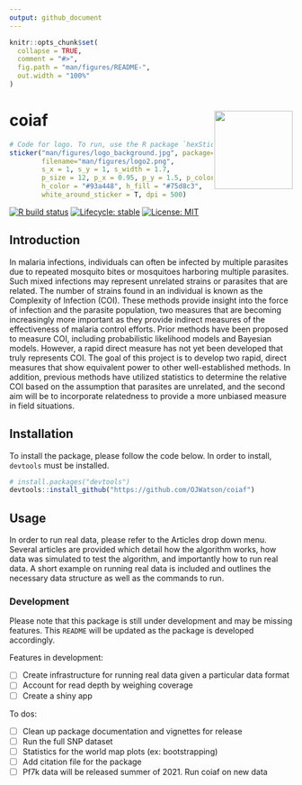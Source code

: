 ```yaml
---
output: github_document
---
```


<!-- README.md is generated from README.Rmd. Please edit that file -->

```r
knitr::opts_chunk$set(
  collapse = TRUE,
  comment = "#>",
  fig.path = "man/figures/README-",
  out.width = "100%"
)
```

# coiaf <a href='https://ojwatson.github.io/coiaf/'><img src='man/figures/logo.png' align="right" height="139" /></a>

```r
# Code for logo. To run, use the R package `hexSticker`
sticker("man/figures/logo_background.jpg", package="coiaf", 
        filename="man/figures/logo2.png", 
        s_x = 1, s_y = 1, s_width = 1.7,
        p_size = 12, p_x = 0.95, p_y = 1.5, p_color = "#fdead4",
        h_color = "#93a448", h_fill = "#75d8c3",
        white_around_sticker = T, dpi = 500)
```

<!-- badges: start -->
[![R build status](https://github.com/OJWatson/coiaf/workflows/R-CMD-check/badge.svg)](https://github.com/OJWatson/coiaf/actions)
[![Lifecycle: stable](https://img.shields.io/badge/lifecycle-stable-brightgreen.svg)](https://www.tidyverse.org/lifecycle/#stable)
[![License: MIT](https://img.shields.io/badge/License-MIT-yellow.svg)](https://opensource.org/licenses/MIT)
<!-- badges: end -->

## Introduction
In malaria infections, individuals can often be infected by multiple parasites 
due to repeated mosquito bites or mosquitoes harboring multiple parasites. Such 
mixed infections may represent unrelated strains or parasites that are related. 
The number of strains found in an individual is known as the Complexity of 
Infection (COI). These methods provide insight into the force of infection and 
the parasite population, two measures that are becoming increasingly more 
important as they provide indirect measures of the effectiveness of malaria 
control efforts. Prior methods have been proposed to measure COI, including 
probabilistic likelihood models and Bayesian models. However, a rapid direct 
measure has not yet been developed that truly represents COI. The goal of this 
project is to develop two rapid, direct measures that show equivalent power to 
other well-established methods. In addition, previous methods have utilized 
statistics to determine the relative COI based on the assumption that parasites 
are unrelated, and the second aim will be to incorporate relatedness to provide 
a more unbiased measure in field situations.  

## Installation
To install the package, please follow the code below. In order to install,
`devtools` must be installed.
```r
# install.packages("devtools")
devtools::install_github("https://github.com/OJWatson/coiaf")
```

## Usage
In order to run real data, please refer to the Articles drop down menu. Several
articles are provided which detail how the algorithm works, how data was 
simulated to test the algorithm, and importantly how to run real data.
A short example on running real data is included and outlines the necessary
data structure as well as the commands to run.

### Development
Please note that this package is still under development and may be missing 
features. This `README` will be updated as the package is developed accordingly.

Features in development:

- [ ] Create infrastructure for running real data given a particular data format
- [ ] Account for read depth by weighing coverage
- [ ] Create a shiny app

To dos:

- [ ] Clean up package documentation and vignettes for release
- [ ] Run the full SNP dataset
- [ ] Statistics for the world map plots (ex: bootstrapping)
- [ ] Add citation file for the package
- [ ] Pf7k data will be released summer of 2021. Run coiaf on new data
